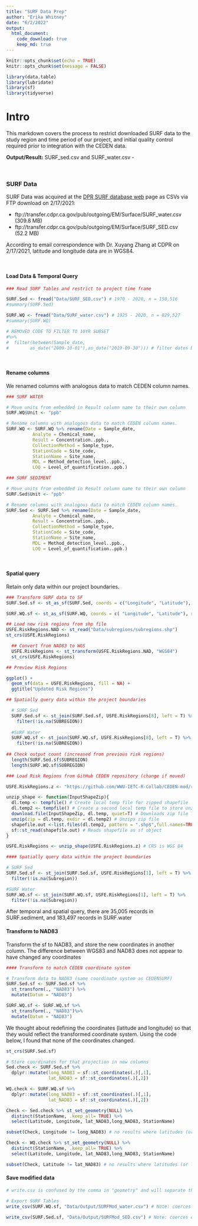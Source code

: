 ```yaml
---
title: "SURF Data Prep"
author: "Erika Whitney"
date: "6/2/2022"
output:
  html_document:
    code_download: true
    keep_md: true
---
```


```r
knitr::opts_chunk$set(echo = TRUE)
knitr::opts_chunk$set(message = FALSE)
```

```r
library(data.table)
library(lubridate)
library(sf)
library(tidyverse)
```

# Intro

This markdown covers the process to restrict downloaded SURF data to the study region and time period of our project, and initial quality control required prior to integration with the CEDEN data.

**Output/Result:** SURF_sed.csv and SURF_water.csv -

<br>

### SURF Data {.tabset}

SURF Data was acquired at the [DPR SURF database web](https://www.cdpr.ca.gov/docs/emon/surfwtr/surfcont.htm) page as CSVs via FTP download on 2/17/2021:

* ftp://transfer.cdpr.ca.gov/pub/outgoing/EM/Surface/SURF_water.csv (309.8 MB)
* ftp://transfer.cdpr.ca.gov/pub/outgoing/EM/Surface/SURF_SED.csv (52.2 MB)

According to email correspondence with Dr. Xuyang Zhang at CDPR on 2/17/2021, latitude and longitude data are in WGS84.

<br>

#### Load Data & Temporal Query

```r
### Read SURF Tables and restrict to project time frame

SURF.Sed <- fread("Data/SURF_SED.csv") # 1970 - 2020, n = 150,516
#summary(SURF.Sed)

SURF.WQ <- fread("Data/SURF_water.csv") # 1925 - 2020, n = 829,527
#summary(SURF.WQ)

# REMOVED CODE TO FILTER TO 10YR SUBSET
#%>% 
#  filter(between(Sample_date, 
#        as_date("2009-10-01"),as_date("2019-09-30"))) # filter dates before transform to sf, otherwise errors arise. 
```

<br>

#### Rename columns

We renamed columns with analogous data to match CEDEN column names.

```r
### SURF WATER

# Move units from embedded in Result column name to their own column
SURF.WQ$Unit <- "ppb"

# Rename columns with analogous data to match CEDEN column names.
SURF.WQ <- SURF.WQ %>% rename(Date = Sample_date,
          Analyte = Chemical_name, 
          Result = Concentration..ppb., 
          CollectionMethod = Sample_type, 
          StationCode = Site_code,
          StationName = Site_name,
          MDL = Method_detection_level..ppb.,
          LOQ = Level_of_quantification..ppb.)

### SURF SEDIMENT

# Move units from embedded in Result column name to their own column
SURF.Sed$Unit <- "ppb"

# Rename columns with analogous data to match CEDEN column names.
SURF.Sed <- SURF.Sed %>% rename(Date = Sample_date,
          Analyte = Chemical_name, 
          Result = Concentration..ppb., 
          CollectionMethod = Sample_type, 
          StationCode = Site_code,
          StationName = Site_name,
          MDL = Method_detection_level..ppb.,
          LOQ = Level_of_quantification..ppb.)
```

<br>

#### Spatial query

Retain only data within our project boundaries.

```r
### Transform SURF data to SF
SURF.Sed.sf <- st_as_sf(SURF.Sed, coords = c("Longitude", "Latitude"), remove = F, crs = "WGS84")

SURF.WQ.sf <- st_as_sf(SURF.WQ, coords = c( "Longitude", "Latitude"), remove = F, crs = "WGS84")

```


```r
## Load new risk regions from shp file
USFE.RiskRegions.NAD <- st_read("Data/subregions/subregions.shp")
st_crs(USFE.RiskRegions)

  ## Convert from NAD83 to WGS
  USFE.RiskRegions <- st_transform(USFE.RiskRegions.NAD, "WGS84")
  st_crs(USFE.RiskRegions)

## Preview Risk Regions

ggplot() +
  geom_sf(data = USFE.RiskRegions, fill = NA) +
  ggtitle("Updated Risk Regions")

## Spatially query data within the project boundaries

  # SURF Sed
  SURF.Sed.sf <- st_join(SURF.Sed.sf, USFE.RiskRegions[8], left = T) %>%
    filter(!is.na(SUBREGION))
  
  #SURF Water
  SURF.WQ.sf <- st_join(SURF.WQ.sf, USFE.RiskRegions[8], left = T) %>%
    filter(!is.na(SUBREGION))
  
## Check output count (increased from previous risk regions)
  length(SURF.Sed.sf$SUBREGION)
  length(SURF.WQ.sf$SUBREGION)
```


```r
### Load Risk Regions from GitHub CEDEN repository (change if moved)

USFE.RiskRegions.z <- "https://github.com/WWU-IETC-R-Collab/CEDEN-mod/raw/main/Data/USFE_RiskRegions_9292020.zip"

unzip_shape <- function(InputShapeZip){
  dl.temp <- tempfile() # Create local temp file for zipped shapefile
  dl.temp2 <- tempfile() # Create a second local temp file to store unzipped shapefile
  download.file(InputShapeZip, dl.temp, quiet=T) # Downloads zip file from InputShape
  unzip(zip = dl.temp, exdir = dl.temp2) # Unzips zip file
  shapefile.out <-list.files(dl.temp2, pattern = ".shp$",full.names=TRUE) # stores file path of files with .shp ext in dl.temp2
  sf::st_read(shapefile.out) # Reads shapefile as sf object
}

USFE.RiskRegions <- unzip_shape(USFE.RiskRegions.z) # CRS is WGS 84

#### Spatially query data within the project boundaries

# SURF Sed
SURF.Sed.sf <- st_join(SURF.Sed.sf, USFE.RiskRegions[1], left = T) %>%
  filter(!is.na(Subregion))

#SURF Water
SURF.WQ.sf <- st_join(SURF.WQ.sf, USFE.RiskRegions[1], left = T) %>%
  filter(!is.na(Subregion))
```

After temporal and spatial query, there are 35,005 records in SURF.sediment, and 183,497 records in SURF.water

#### Transform to NAD83

Transform the sf to NAD83, and store the new coordinates in another column. The difference between WGS83 and NAD83 does not appear to have changed any coordinates
```r
#### Transform to match CEDEN coordinate system

# Transform data to NAD83 (same coordinate system as CEDENSURF)
SURF.Sed.sf <- SURF.Sed.sf %>% 
  st_transform(., "NAD83") %>% 
  mutate(Datum = "NAD83")

SURF.WQ.sf <- SURF.WQ.sf %>% 
  st_transform(., "NAD83")%>% 
  mutate(Datum = "NAD83")
```

We thought about redefining the coordinates (latitude and longitude) so that they would reflect the transformed coordinate system. Using the code below, I found that none of the coordinates changed.

```r
st_crs(SURF.Sed.sf)

# Store coordinates for that projection in new columns
Sed.check <- SURF.Sed.sf %>% 
  dplyr::mutate(long_NAD83 = sf::st_coordinates(.)[,1],
                lat_NAD83 = sf::st_coordinates(.)[,2])

WQ.check <- SURF.WQ.sf %>% 
  dplyr::mutate(long_NAD83 = sf::st_coordinates(.)[,1],
                lat_NAD83 = sf::st_coordinates(.)[,2])

Check <- Sed.check %>% st_set_geometry(NULL) %>%
  distinct(StationName, .keep_all= TRUE) %>% 
  select(Latitude, Longitude, lat_NAD83,long_NAD83, StationName)

subset(Check, Longitude != long_NAD83) # no results where latitudes (or long) don't match

Check <- WQ.check %>% st_set_geometry(NULL) %>%
  distinct(StationName, .keep_all= TRUE) %>% 
  select(Latitude, Longitude, lat_NAD83,long_NAD83, StationName)

subset(Check, Latitude != lat_NAD83) # no results where latitudes (or long) don't match
```


#### Save modified data

```r
# write.csv is confused by the comma in "geometry" and will separate them to two columns. write_csv is faster, and can handle commas in columns correctly

# Export SURF Tables
write_csv(SURF.WQ.sf, "Data/Output/SURFMod_water.csv") # Note: coerces empty data fields to NA

write_csv(SURF.Sed.sf, "Data/Output/SURFMod_SED.csv") # Note: coerces empty data fields to NA
```


